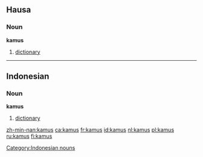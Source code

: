 ==Hausa==
===Noun===
'''kamus'''
# [[dictionary]]

----

==Indonesian==
===Noun===
'''kamus'''
# [[dictionary]]

[[Category:Indonesian nouns]]

[[zh-min-nan:kamus]]
[[ca:kamus]]
[[fr:kamus]]
[[id:kamus]]
[[nl:kamus]]
[[pl:kamus]]
[[ru:kamus]]
[[fi:kamus]]